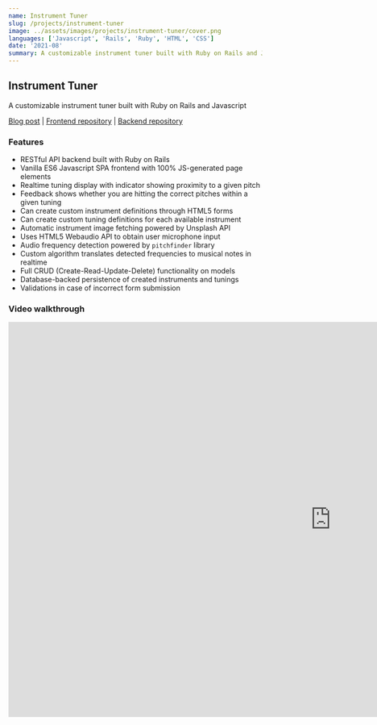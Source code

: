 ```yaml
---
name: Instrument Tuner
slug: /projects/instrument-tuner
image: ../assets/images/projects/instrument-tuner/cover.png
languages: ['Javascript', 'Rails', 'Ruby', 'HTML', 'CSS']
date: '2021-08'
summary: A customizable instrument tuner built with Ruby on Rails and Javascript
---
```


## Instrument Tuner

A customizable instrument tuner built with Ruby on Rails and Javascript

[Blog post](/posts/getting-in-tune-with-rails-and-js) | [Frontend repository](https://github.com/ghemsley/instrument-tuner-frontend) | [Backend repository](https://github.com/ghemsley/instrument-tuner-backend)

### Features

- RESTful API backend built with Ruby on Rails
- Vanilla ES6 Javascript SPA frontend with 100% JS-generated page elements
- Realtime tuning display with indicator showing proximity to a given pitch
- Feedback shows whether you are hitting the correct pitches within a given tuning
- Can create custom instrument definitions through HTML5 forms
- Can create custom tuning definitions for each available instrument
- Automatic instrument image fetching powered by Unsplash API
- Uses HTML5 Webaudio API to obtain user microphone input
- Audio frequency detection powered by `pitchfinder` library
- Custom algorithm translates detected frequencies to musical notes in realtime
- Full CRUD (Create-Read-Update-Delete) functionality on models
- Database-backed persistence of created instruments and tunings
- Validations in case of incorrect form submission

### Video walkthrough

<div className='youtube-wrapper'>
  <iframe
    width='1280'
    height='784'
    src='https://www.youtube.com/embed/TP4heLkpbTQ'
    title='YouTube video player'
    frameborder='0'
    allow='accelerometer; autoplay; clipboard-write; encrypted-media; gyroscope; picture-in-picture'
    allowfullscreen></iframe>
</div>
